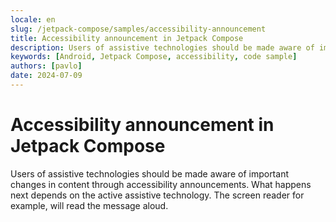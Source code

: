 ```yaml
---
locale: en
slug: /jetpack-compose/samples/accessibility-announcement
title: Accessibility announcement in Jetpack Compose
description: Users of assistive technologies should be made aware of important changes in content through accessibility announcements.
keywords: [Android, Jetpack Compose, accessibility, code sample]
authors: [pavlo]
date: 2024-07-09
---
```


# Accessibility announcement in Jetpack Compose

Users of assistive technologies should be made aware of important changes in content through accessibility announcements. What happens next depends on the active assistive technology. The screen reader for example, will read the message aloud.

<CodeSample id="accessibility-announcement" framework="jetpack-compose" locale="en"/>

